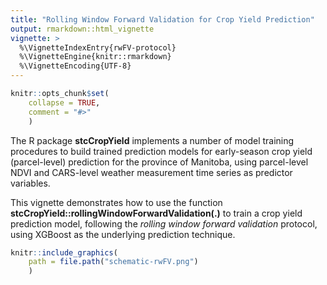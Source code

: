 ```yaml
---
title: "Rolling Window Forward Validation for Crop Yield Prediction"
output: rmarkdown::html_vignette
vignette: >
  %\VignetteIndexEntry{rwFV-protocol}
  %\VignetteEngine{knitr::rmarkdown}
  %\VignetteEncoding{UTF-8}
---
```


```r
knitr::opts_chunk$set(
    collapse = TRUE,
    comment = "#>"
    )
```
The R package **stcCropYield** implements a number of model training procedures
to build trained prediction models for early-season crop yield (parcel-level)
prediction for the province of Manitoba, using parcel-level NDVI and CARS-level
weather measurement time series as predictor variables.

This vignette demonstrates how to use the function
**stcCropYield::rollingWindowForwardValidation(.)**
to train a crop yield prediction model,
following the *rolling window forward validation* protocol,
using XGBoost as the underlying prediction technique.

```r
knitr::include_graphics(
    path = file.path("schematic-rwFV.png")
    )
```
